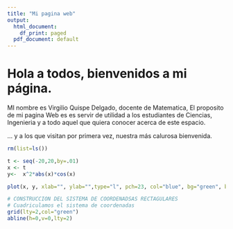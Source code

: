 ```yaml
---
title: "Mi pagina web"
output:
  html_document:
    df_print: paged
  pdf_document: default
---
```



# Hola a todos, bienvenidos a mi página.

MI nombre es Virgilio Quispe Delgado, docente de Matematica, El proposito de mi pagina Web es es servir de utilidad a los estudiantes de Ciencias, Ingenieria y a todo aquel que quiera conocer acerca de este espacio.

... y a los que visitan por primera vez, nuestra más calurosa bienvenida.


```r
rm(list=ls())

t <- seq(-20,20,by=.01)
x <- t
y<-  x^2*abs(x)*cos(x)

plot(x, y, xlab="", ylab="",type="l", pch=23, col="blue", bg="green", bty="l", tcl=-0.15, main="", las=1,cex=0.3, cex.axis=0.8,cex.lab=0.9,mgp=c(1.4,0.2,0.0),xlim = c(-17.2,17.2),ylim = c(-3500.2,3500.2))  #yaxt="n", xaxt="n", estos 

# CONSTRUCCION DEL SISTEMA DE COORDENADSAS RECTAGULARES
# Cuadriculamos el sistema de coordenadas
grid(lty=2,col="green")
abline(h=0,v=0,lty=2)
```


